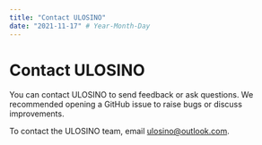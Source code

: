 ```yaml
---
title: "Contact ULOSINO"
date: "2021-11-17" # Year-Month-Day
---
```


# Contact ULOSINO

You can contact ULOSINO to send feedback or ask questions. We recommended opening a GitHub issue to raise bugs or discuss improvements.

To contact the ULOSINO team, email ulosino@outlook.com.

